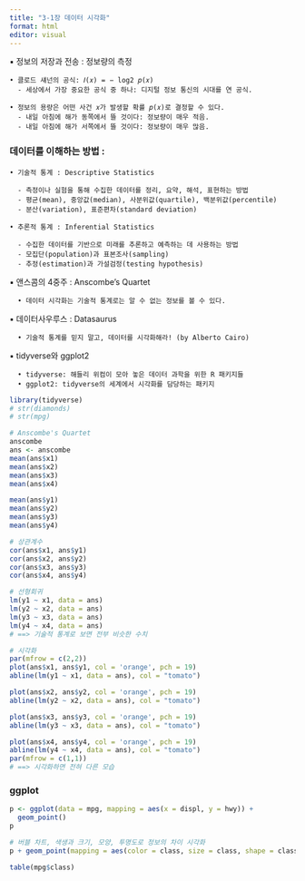 ```yaml
---
title: "3-1장 데이터 시각화"
format: html
editor: visual
---
```


▪ 정보의 저장과 전송 : 정보량의 측정

    • 클로드 섀넌의 공식: 𝐼(𝑥) = − log2 𝑝(𝑥)
      - 세상에서 가장 중요한 공식 중 하나: 디지털 정보 통신의 시대를 연 공식.

    • 정보의 용량은 어떤 사건 𝑥가 발생할 확률 𝑝(𝑥)로 결정할 수 있다.
      - 내일 아침에 해가 동쪽에서 뜰 것이다: 정보량이 매우 적음.
      - 내일 아침에 해가 서쪽에서 뜰 것이다: 정보량이 매우 많음.

### 데이터를 이해하는 방법 :

    • 기술적 통계 : Descriptive Statistics

      - 측정이나 실험을 통해 수집한 데이터를 정리, 요약, 해석, 표현하는 방법
      - 평균(mean), 중앙값(median), 사분위값(quartile), 백분위값(percentile)
      - 분산(variation), 표준편차(standard deviation)

    • 추론적 통계 : Inferential Statistics

      - 수집한 데이터를 기반으로 미래를 추론하고 예측하는 데 사용하는 방법
      - 모집단(population)과 표본조사(sampling)
      - 추정(estimation)과 가설검정(testing hypothesis)

▪ 앤스콤의 4중주 : Anscombe's Quartet

      • 데이터 시각화는 기술적 통계로는 알 수 없는 정보를 볼 수 있다.

▪ 데이터사우루스 : Datasaurus

      • 기술적 통계를 믿지 말고, 데이터를 시각화해라! (by Alberto Cairo)

▪ tidyverse와 ggplot2

      • tidyverse: 해들리 위컴이 모아 놓은 데이터 과학을 위한 R 패키지들
      • ggplot2: tidyverse의 세계에서 시각화를 담당하는 패키지

```r
library(tidyverse)
# str(diamonds)
# str(mpg)

# Anscombe's Quartet
anscombe
ans <- anscombe
mean(ans$x1)
mean(ans$x2)
mean(ans$x3)
mean(ans$x4)

mean(ans$y1)
mean(ans$y2)
mean(ans$y3)
mean(ans$y4)

# 상관계수
cor(ans$x1, ans$y1)
cor(ans$x2, ans$y2)
cor(ans$x3, ans$y3)
cor(ans$x4, ans$y4)

# 선형회귀
lm(y1 ~ x1, data = ans)
lm(y2 ~ x2, data = ans)
lm(y3 ~ x3, data = ans)
lm(y4 ~ x4, data = ans)
# ==> 기술적 통계로 보면 전부 비슷한 수치

# 시각화
par(mfrow = c(2,2))
plot(ans$x1, ans$y1, col = 'orange', pch = 19)
abline(lm(y1 ~ x1, data = ans), col = "tomato")

plot(ans$x2, ans$y2, col = 'orange', pch = 19)
abline(lm(y2 ~ x2, data = ans), col = "tomato")

plot(ans$x3, ans$y3, col = 'orange', pch = 19)
abline(lm(y3 ~ x3, data = ans), col = "tomato")

plot(ans$x4, ans$y4, col = 'orange', pch = 19)
abline(lm(y4 ~ x4, data = ans), col = "tomato")
par(mfrow = c(1,1))
# ==> 시각화하면 전혀 다른 모습
```

### ggplot

```r
p <- ggplot(data = mpg, mapping = aes(x = displ, y = hwy)) + 
  geom_point()
p

# 버블 차트, 색생과 크기, 모양, 투명도로 정보의 차이 시각화
p + geom_point(mapping = aes(color = class, size = class, shape = class, alpha = 0.3))

table(mpg$class)
```
